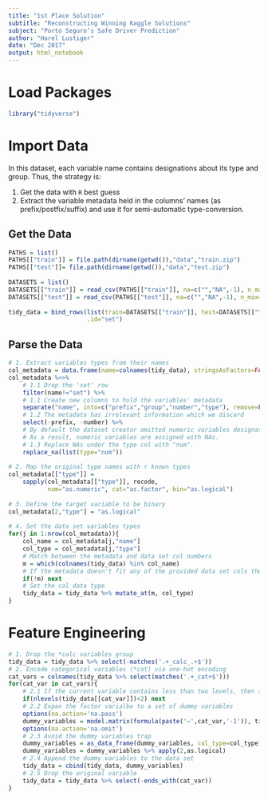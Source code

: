 ```yaml
---
title: "1st Place Solution"
subtitle: "Reconstructing Winning Kaggle Solutions"
subject: "Porto Seguro’s Safe Driver Prediction"
author: "Harel Lustiger"
date: "Dec 2017"
output: html_notebook
---
```


# Load Packages

```r
library("tidyverse")
```


# Import Data

In this dataset, each variable name contains designations about its type and 
group. Thus, the strategy is:

1. Get the data with `R` best guess
2. Extract the variable metadata held in the columns' names 
(as prefix/postfix/suffix) and use it for semi-automatic type-conversion. 

## Get the Data

```r
PATHS = list()
PATHS[["train"]] = file.path(dirname(getwd()),"data","train.zip")
PATHS[["test"]]= file.path(dirname(getwd()),"data","test.zip")
  
DATASETS = list()
DATASETS[["train"]] = read_csv(PATHS[["train"]], na=c("","NA",-1), n_max=1e2)
DATASETS[["test"]] = read_csv(PATHS[["test"]], na=c("","NA",-1), n_max=1e2)
  
tidy_data = bind_rows(list(train=DATASETS[["train"]], test=DATASETS[["test"]]),
                      .id="set")
```

## Parse the Data

```r
# 1. Extract variables types from their names
col_metadata = data.frame(name=colnames(tidy_data), stringsAsFactors=FALSE)
col_metadata %<>%
    # 1.1 Drop the 'set' row
    filter(name!="set") %>%
    # 1.1 Create new columns to hold the variables' metadata
    separate("name", into=c("prefix","group","number","type"), remove=F) %>%
    # 1.2 The metadata has irrelevant information which we discard
    select(-prefix, -number) %>%
    # By default the dataset creator omitted numeric variables designation. 
    # As a result, numeric variables are assigned with NAs.
    # 1.3 Replace NAs under the type col with "num".
    replace_na(list(type="num"))
  
# 2. Map the original type names with r known types
col_metadata[["type"]] = 
    sapply(col_metadata[["type"]], recode, 
           num="as.numeric", cat="as.factor", bin="as.logical")
  
# 3. Define the target variable to be binary
col_metadata[2,"type"] = "as.logical"
  
# 4. Set the data set variables types
for(j in 1:nrow(col_metadata)){
    col_name = col_metadata[j,"name"]
    col_type = col_metadata[j,"type"]
    # Match between the metadata and data set col numbers
    m = which(colnames(tidy_data) %in% col_name)
    # If the metadata doesn't fit any of the provided data set cols then skip it
    if(!m) next
    # Set the col data type
    tidy_data = tidy_data %>% mutate_at(m, col_type)
}
```


# Feature Engineering

```r
# 1. Drop the *calc variables group
tidy_data = tidy_data %>% select(-matches('.+_calc_.+$'))
# 2. Encode categorical variables (*cat) via one-hot encoding
cat_vars = colnames(tidy_data %>% select(matches('.+_cat+$')))
for(cat_var in cat_vars){
    # 2.1 If the current variable contains less than two levels, then skip it
    if(nlevels(tidy_data[[cat_var]])<2) next
    # 2.2 Expan the factor varialbe to a set of dummy variables
    options(na.action='na.pass')
    dummy_variables = model.matrix(formula(paste('~',cat_var,'-1')), tidy_data)
    options(na.action='na.omit')
    # 2.3 Avoid the dummy variables trap
    dummy_variables = as_data_frame(dummy_variables, col_type=col_type)[,-1]
    dummy_variables = dummy_variables %>% apply(2,as.logical)
    # 2.4 Append the dummy variables to the data set
    tidy_data = cbind(tidy_data, dummy_variables)
    # 2.5 Drop the original variable
    tidy_data = tidy_data %>% select(-ends_with(cat_var))
}
```


